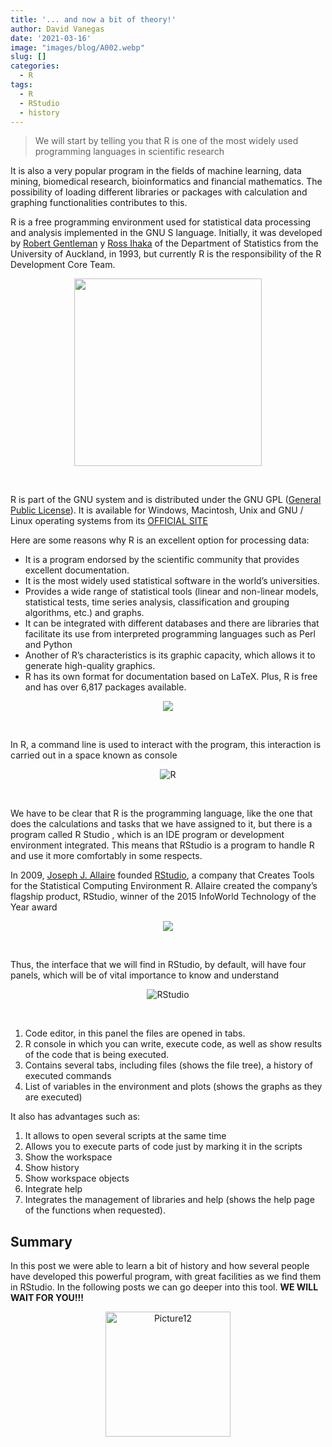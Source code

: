 ```yaml
---
title: '... and now a bit of theory!'
author: David Vanegas
date: '2021-03-16'
image: "images/blog/A002.webp"
slug: []
categories:
  - R
tags:
  - R
  - RStudio
  - history
---
```


>We will start by telling you that <res> R </res> is one of the most widely used programming languages in scientific research

It is also a very popular program in the fields of machine learning, data mining, biomedical research, bioinformatics and financial mathematics. The possibility of loading different libraries or packages with calculation and graphing functionalities contributes to this.


R is a free programming environment used for statistical data processing and analysis implemented in the GNU S language. Initially, it was developed by [Robert Gentleman](https://en.wikipedia.org/wiki/Robert_Gentleman_(statistician)) y [Ross Ihaka](https://en.wikipedia.org/wiki/Ross_Ihaka) of the Department of Statistics from the University of Auckland, in 1993, but currently R is the responsibility of the R Development Core Team.

<center>
![](https://i.ibb.co/k59kMjm/image.png){width="300"}
</center><br>

R is part of the GNU system and is distributed under the GNU GPL ([General Public License](https://es.wikipedia.org/wiki/GNU_General_Public_License)). It is available for Windows, Macintosh, Unix and GNU / Linux operating systems from its [OFFICIAL SITE](https://www.r-project.org/)

Here are some reasons why R is an excellent option for processing data:

- It is a program endorsed by the scientific community that provides excellent documentation.
- It is the most widely used statistical software in the world's universities.
- Provides a wide range of statistical tools (linear and non-linear models, statistical tests, time series analysis, classification and grouping algorithms, etc.) and graphs.
- It can be integrated with different databases and there are libraries that facilitate its use from interpreted programming languages such as Perl and Python
- Another of R's characteristics is its graphic capacity, which allows it to generate high-quality graphics.
- R has its own format for documentation based on LaTeX.
Plus, R is free and has over 6,817 packages available.

<center>
![](https://i.ibb.co/0Jfwk2G/image-1.png)
</center><br>

In R, a command line is used to interact with the program, this interaction is carried out in a space known as <res> console </res>

<center>
<img src="https://i.ibb.co/yyVHKhh/R.png" alt="R" border="0" class="responsive">
</center><br>

We have to be clear that R is the programming language, like the one that does the calculations and tasks that we have assigned to it, but there is a program called <res> R Studio </res>, which is an IDE program or development environment integrated. This means that RStudio is a program to handle R and use it more comfortably in some respects.

In 2009, [Joseph J. Allaire](https://en.wikipedia.org/wiki/Joseph_J._Allaire) founded [RStudio](https://rstudio.com/products/rstudio/download/), a company that Creates Tools for the Statistical Computing Environment R. Allaire created the company's flagship product, RStudio, winner of the 2015 InfoWorld Technology of the Year award

<center>
![](https://i.ibb.co/xfvHVbN/chvmdsmomg96uoz8g3ad.jpg)
</center><br>

Thus, the interface that we will find in RStudio, by default, will have four panels, which will be of vital importance to know and understand

<center>
<img src="https://i.ibb.co/J5sRQ0h/RStudio.png" alt="RStudio" border="0" class="responsive">
</center><br> 

1. Code editor, in this panel the files are opened in tabs.
2. R console in which you can write, execute code, as well as show results of the code that is being executed.
3. Contains several tabs, including files (shows the file tree), a history of executed commands
4. List of variables in the environment and plots (shows the graphs as they are executed)


It also has advantages such as:

1. It allows to open several scripts at the same time
2. Allows you to execute parts of code just by marking it in the scripts
3. Show the workspace
4. Show history
5. Show workspace objects
6. Integrate help
7. Integrates the management of libraries and help (shows the help page of the functions when requested).

## **Summary**

In this post we were able to learn a bit of history and how several people have developed this powerful program, with great facilities as we find them in RStudio. In the following posts we can go deeper into this tool. **WE WILL WAIT FOR YOU!!!** 

<center>
<img src="https://i.ibb.co/Lpb8FRY/Picture12.png" alt="Picture12" border="0" width="200">
</center>

